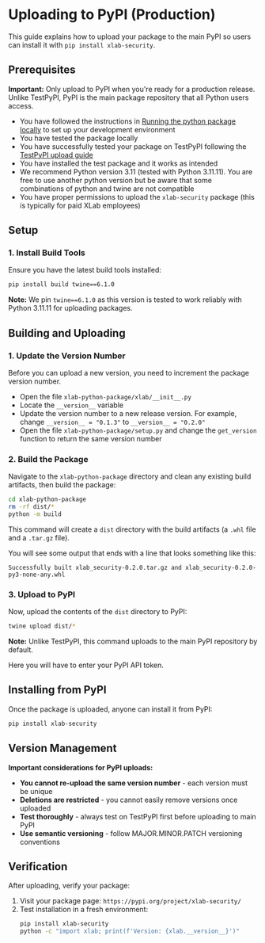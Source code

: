 # Uploading to PyPI (Production)

This guide explains how to upload your package to the main PyPI so users can install it with `pip install xlab-security`.

## Prerequisites

**Important:** Only upload to PyPI when you're ready for a production release. Unlike TestPyPI, PyPI is the main package repository that all Python users access.

- You have followed the instructions in [Running the python package locally](./running-python-package-local.mdx) to set up your development environment
- You have tested the package locally
- You have successfully tested your package on TestPyPI following the [TestPyPI upload guide](./uploading-to-test-pypi.mdx)
- You have installed the test package and it works as intended
- We recommend Python version 3.11 (tested with Python 3.11.11). You are free to use another python version but be aware that some combinations of python and twine are not compatible
- You have proper permissions to upload the `xlab-security` package (this is typically for paid XLab employees)

## Setup

### 1. Install Build Tools

Ensure you have the latest build tools installed:

```bash
pip install build twine==6.1.0
```

**Note:** We pin `twine==6.1.0` as this version is tested to work reliably with Python 3.11.11 for uploading packages.

## Building and Uploading

### 1. Update the Version Number

Before you can upload a new version, you need to increment the package version number.

- Open the file `xlab-python-package/xlab/__init__.py`
- Locate the `__version__` variable
- Update the version number to a new release version. For example, change `__version__ = "0.1.3"` to `__version__ = "0.2.0"`
- Open the file `xlab-python-package/setup.py` and change the `get_version` function to return the same version number

### 2. Build the Package

Navigate to the `xlab-python-package` directory and clean any existing build artifacts, then build the package:

```bash
cd xlab-python-package
rm -rf dist/*
python -m build
```

This command will create a `dist` directory with the build artifacts (a `.whl` file and a `.tar.gz` file).

You will see some output that ends with a line that looks something like this:

```
Successfully built xlab_security-0.2.0.tar.gz and xlab_security-0.2.0-py3-none-any.whl
```

### 3. Upload to PyPI

Now, upload the contents of the `dist` directory to PyPI:

```bash
twine upload dist/*
```

**Note:** Unlike TestPyPI, this command uploads to the main PyPI repository by default.

Here you will have to enter your PyPI API token.

## Installing from PyPI

Once the package is uploaded, anyone can install it from PyPI:

```bash
pip install xlab-security
```

## Version Management

**Important considerations for PyPI uploads:**

- **You cannot re-upload the same version number** - each version must be unique
- **Deletions are restricted** - you cannot easily remove versions once uploaded
- **Test thoroughly** - always test on TestPyPI first before uploading to main PyPI
- **Use semantic versioning** - follow MAJOR.MINOR.PATCH versioning conventions

## Verification

After uploading, verify your package:

1. Visit your package page: `https://pypi.org/project/xlab-security/`
2. Test installation in a fresh environment:
   ```bash
   pip install xlab-security
   python -c "import xlab; print(f'Version: {xlab.__version__}')"
   ```
